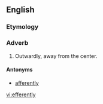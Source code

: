 ==English==
===Etymology===
{{suffix|efferent|ly}}

===Adverb===
{{en-adv}}

# Outwardly, away from the center.

====Antonyms====
*[[afferently]]

[[vi:efferently]]